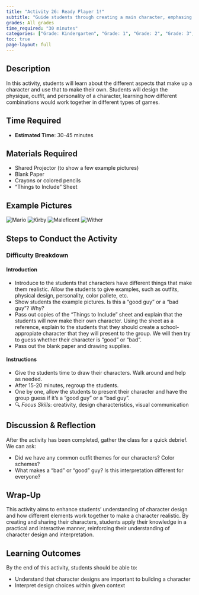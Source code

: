 ```yaml
---
title: "Activity 26: Ready Player 1!"
subtitle: "Guide students through creating a main character, emphasing the different aspects that make a  character realistic."
grades: All grades
time_required: "30 minutes"
categories: ["Grade: Kindergarten", "Grade: 1", "Grade: 2", "Grade: 3", "Grade: 4", "Grade: 5", "Grade: 6", "Time: 30 Minutes"]
toc: true 
page-layout: full
---
```


## Description

In this activity, students will learn about the different aspects that make up a character and use that to make their own. Students will design the physique, outfit, and personality of a character, learning how different combinations would work together in different types of games.

## Time Required

- **Estimated Time**: 30-45 minutes

## Materials Required

- Shared Projector (to show a few example pictures)
- Blank Paper
- Crayons or colored pencils
- "Things to Include" Sheet

## Example Pictures

![Mario](/images/26activity_Mario.webp)
![Kirby](/images/26activity_Kirby.jpg)
![Maleficent](/images/26activity_Maleficent.jpg)
![Wither](/images/26activity_Wither.jpg)

## Steps to Conduct the Activity

### Difficulty Breakdown

#### Introduction

- Introduce to the students that characters have different things that make them realistic. Allow the students to give examples, such as outfits, physical design, personality, color pallete, etc.
- Show students the example pictures. Is this a "good guy" or a "bad guy"? Why?
- Pass out copies of the "Things to Include" sheet and explain that the students will now make their own character. Using the sheet as a reference, explain to the students that they should create a school-appropiate character that they will present to the group. We will then try to guess whether their character is "good" or "bad".
- Pass out the blank paper and drawing supplies.

#### Instructions

- Give the students time to draw their characters. Walk around and help as needed.
- After 15-20 minutes, regroup the students.
- One by one, allow the students to present their character and have the group guess if it's a "good guy" or a "bad guy".
- 🔍 *Focus Skills*: creativity, design characteristics, visual communication

## Discussion & Reflection

After the activity has been completed, gather the class for a quick debrief. We can ask:

- Did we have any common outfit themes for our characters? Color schemes?
- What makes a "bad" or "good" guy? Is this interpretation different for everyone?

## Wrap-Up

This activity aims to enhance students' understanding of character design and how different elements work together to make a character realistic. By creating and sharing their characters, students apply their knowledge in a practical and interactive manner, reinforcing their understanding of character design and interpretation.

## Learning Outcomes

By the end of this activity, students should be able to:

- Understand that character designs are important to building a character
- Interpret design choices within given context